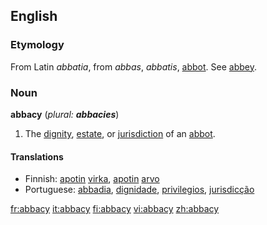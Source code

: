==English==

===Etymology===
From Latin ''abbatia'', from ''abbas'', ''abbatis'', [[abbot]]. See [[abbey]].

===Noun===
'''abbacy''' (''plural: '''abbacies''''')

# The [[dignity]], [[estate]], or [[jurisdiction]] of an [[abbot]].

====Translations====
*Finnish: [[apotti|apotin]] [[virka]], [[apotti|apotin]] [[arvo]]
*Portuguese: [[abbadia]], [[dignidade]], [[privilegios]], [[jurisdicção]]

[[fr:abbacy]]
[[it:abbacy]]
[[fi:abbacy]]
[[vi:abbacy]]
[[zh:abbacy]]